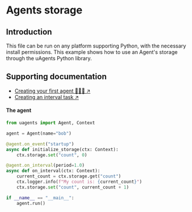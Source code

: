 # Agents storage

## Introduction

This file can be run on any platform supporting Python, with the necessary install permissions. This example shows how to use an Agent's storage through the uAgents Python library.

## Supporting documentation

- [Creating your first agent 🤖🧑‍💻 ↗️](/guides/agents/create-a-uagent)
- [Creating an interval task ↗️](/guides/agents/interval-task)

#### The agent

```py copy filename="storage.py"
from uagents import Agent, Context

agent = Agent(name="bob")

@agent.on_event("startup")
async def initialize_storage(ctx: Context):
    ctx.storage.set("count", 0)

@agent.on_interval(period=1.0)
async def on_interval(ctx: Context):
    current_count = ctx.storage.get("count")
    ctx.logger.info(f"My count is: {current_count}")
    ctx.storage.set("count", current_count + 1)

if __name__ == "__main__":
    agent.run()
```

